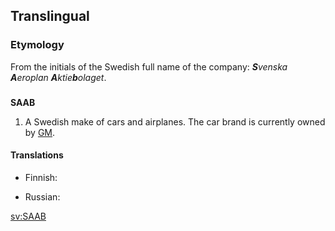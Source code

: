 ==Translingual==
{{wikipedia}}

===Etymology===
From the initials of the Swedish full name of the company: '''''S'''venska '''A'''eroplan '''A'''ktie'''b'''olaget''.

==={{initialism|mul}}===
'''SAAB'''

# A Swedish make of cars and airplanes. The car brand is currently owned by [[GM]].

====Translations====
{{trans-top|Swedish make of cars and airplanes}}
* Finnish: {{t|fi|Saab}}
{{trans-mid}}
* Russian: {{t|ru|Сааб|tr=Saab|sc=Cyrl}}
{{trans-bottom}}

[[sv:SAAB]]